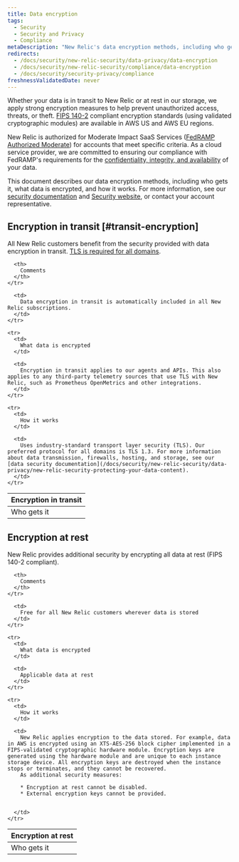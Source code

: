 ```yaml
---
title: Data encryption
tags:
  - Security
  - Security and Privacy
  - Compliance
metaDescription: "New Relic's data encryption methods, including who gets it, what data is encrypted, and how it works with data at rest or in transit."
redirects:
  - /docs/security/new-relic-security/data-privacy/data-encryption
  - /docs/security/new-relic-security/compliance/data-encryption
  - /docs/security/security-privacy/compliance
freshnessValidatedDate: never
---
```


Whether your data is in transit to New Relic or at rest in our storage, we apply strong encryption measures to help prevent unauthorized access, threats, or theft. [FIPS 140-2](https://csrc.nist.gov/publications/detail/fips/140/2/final) compliant encryption standards (using validated cryptographic modules) are available in AWS US and AWS EU regions.

New Relic is authorized for Moderate Impact SaaS Services ([FedRAMP Authorized Moderate](https://marketplace.fedramp.gov/products/F1607057910)) for accounts that meet specific criteria. As a cloud service provider, we are committed to ensuring our compliance with FedRAMP's requirements for the [confidentiality, integrity, and availability](https://www.fedramp.gov/understanding-baselines-and-impact-levels/) of your data.

This document describes our data encryption methods, including who gets it, what data is encrypted, and how it works. For more information, see our [security documentation](/docs/security) and [Security website](https://newrelic.com/security), or contact your account representative.

## Encryption in transit [#transit-encryption]

All New Relic customers benefit from the security provided with data encryption in transit. [TLS is required for all domains](/docs/apm/new-relic-apm/getting-started/networks#tls).

<table>
  <thead>
    <tr>
      <th style={{ width: "200px" }}>
        Encryption in transit
      </th>

      <th>
        Comments
      </th>
    </tr>
  </thead>

  <tbody>
    <tr>
      <td>
        Who gets it
      </td>

      <td>
        Data encryption in transit is automatically included in all New Relic subscriptions.
      </td>
    </tr>

    <tr>
      <td>
        What data is encrypted
      </td>

      <td>
        Encryption in transit applies to our agents and APIs. This also applies to any third-party telemetry sources that use TLS with New Relic, such as Prometheus OpenMetrics and other integrations.
      </td>
    </tr>

    <tr>
      <td>
        How it works
      </td>

      <td>
        Uses industry-standard transport layer security (TLS). Our preferred protocol for all domains is TLS 1.3. For more information about data transmission, firewalls, hosting, and storage, see our [data security documentation](/docs/security/new-relic-security/data-privacy/new-relic-security-protecting-your-data-content).
      </td>
    </tr>
  </tbody>
</table>

## Encryption at rest

New Relic provides additional security by encrypting all data at rest (FIPS 140-2 compliant).

<table>
  <thead>
    <tr>
      <th style={{ width: "200px" }}>
        Encryption at rest
      </th>

      <th>
        Comments
      </th>
    </tr>
  </thead>

  <tbody>
    <tr>
      <td>
        Who gets it
      </td>

      <td>
        Free for all New Relic customers wherever data is stored
      </td>
    </tr>

    <tr>
      <td>
        What data is encrypted
      </td>

      <td>
        Applicable data at rest
      </td>
    </tr>

    <tr>
      <td>
        How it works
      </td>

      <td>
        New Relic applies encryption to the data stored. For example, data in AWS is encrypted using an XTS-AES-256 block cipher implemented in a FIPS-validated cryptographic hardware module. Encryption keys are generated using the hardware module and are unique to each instance storage device. All encryption keys are destroyed when the instance stops or terminates, and they cannot be recovered.
        As additional security measures:

        * Encryption at rest cannot be disabled.
        * External encryption keys cannot be provided.


      </td>
    </tr>
  </tbody>
</table>

